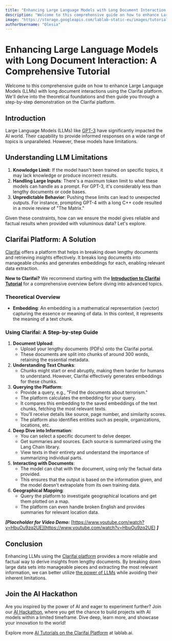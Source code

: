 ```yaml
---
title: "Enhancing Large Language Models with Long Document Interaction: A Comprehensive Tutorial"
description: "Welcome to this comprehensive guide on how to enhance Large Language Models  with long document interactions using the Clarifai platform."
image: "https://storage.googleapis.com/lablab-static-eu/images/tutorials/Enhancing_LLMs_with_Long_Document_Interaction.png"
authorUsername: "Olesia"
---
```


# Enhancing Large Language Models with Long Document Interaction: A Comprehensive Tutorial

Welcome to this comprehensive guide on how to enhance Large Language Models (LLMs) with long document interactions using the Clarifai platform. We'll delve into the theoretical foundations and then guide you through a step-by-step demonstration on the Clarifai platform.

## **Introduction**

Large Language Models (LLMs) like [GPT-3](https://lablab.ai/tech/openai/gpt3-5) have significantly impacted the AI world. Their capability to provide informed responses on a wide range of topics is unparalleled. However, these models have limitations.

## **Understanding LLM Limitations**

1. **Knowledge Limit**: If the model hasn't been trained on specific topics, it may lack knowledge or produce incorrect results.
2. **Handling Large Inputs**: There's a maximum token limit to what these models can handle as a prompt. For GPT-3, it's considerably less than lengthy documents or code bases.
3. **Unpredictable Behavior**: Pushing these limits can lead to unexpected outputs. For instance, prompting GPT-4 with a long C++ code resulted in a movie review of "The Matrix."

Given these constraints, how can we ensure the model gives reliable and factual results when provided with voluminous data? Let's explore.

## **Clarifai Platform: A Solution**

[Clarifai](https://www.clarifai.com/products/platform?utm_campaign=hack&utm_medium=REF&utm_source=lablab) offers a platform that helps in breaking down lengthy documents and retrieving insights effectively. It breaks long documents into manageable chunks and generates embeddings for each, enabling relevant data extraction.

**New to Clarifai?** We recommend starting with the **[Introduction to Clarifai Tutorial](https://www.youtube.com/watch?v=7atDWbJB-Lk)** for a comprehensive overview before diving into advanced topics.

### **Theoretical Overview**

- **Embedding**: An embedding is a mathematical representation (vector) capturing the essence or meaning of data. In this context, it represents the meaning of a text chunk.

### **Using Clarifai: A Step-by-step Guide**

1. **Document Upload**:
    - Upload your lengthy documents (PDFs) onto the Clarifai portal.
    - These documents are split into chunks of around 300 words, retaining the essential metadata.
2. **Understanding Text Chunks**:
    - Chunks might start or end abruptly, making them harder for humans to understand. However, Clarifai effectively generates embeddings for these chunks.
3. **Querying the Platform**:
    - Provide a query, e.g., "Find the documents about terrorism."
    - The platform calculates the embedding for your query.
    - It compares this embedding to the saved embeddings of the text chunks, fetching the most relevant texts.
    - You'll receive details like source, page number, and similarity scores.
    - The platform also identifies entities such as people, organizations, locations, etc.
4. **Deep Dive into Information**:
    - You can select a specific document to delve deeper.
    - Get summaries and sources. Each source is summarized using the Lang Chain library.
    - View texts in their entirety and understand the importance of summarizing individual parts.
5. **Interacting with Documents**:
    - The model can chat with the document, using only the factual data provided.
    - This ensures that the output is based on the information given, and the model doesn't extrapolate from its own training data.
6. **Geographical Mapping**:
    - Query the platform to investigate geographical locations and get them plotted on a map.
    - The platform can even handle broken English and provides summaries for relevant location data.

***[Placeholder for Video Demo:*** [https://www.youtube.com/watch?v=HbuOu9zq2UE](https://www.youtube.com/watch?v=HbuOu9zq2UE) ***]***

## **Conclusion**

Enhancing LLMs using the [Clarifai platform](https://lablab.ai/tech/clarifai) provides a more reliable and factual way to derive insights from lengthy documents. By breaking down large data sets into manageable pieces and extracting the most relevant information, we can better utilize [the power of LLMs](https://lablab.ai/blog/how-large-language-models-will-change-your-business) while avoiding their inherent limitations.

## **Join the AI Hackathon**

Are you inspired by the power of AI and eager to experiment further? Join our [AI Hackathon](https://lablab.ai/event), where you get the chance to build projects with AI models within a limited timeframe. Dive deep, learn more, and showcase your innovation to the world!

Explore more [AI Tutorials on the Clarifai Platform](https://lablab.ai/t/tech/clarifai) at lablab.ai.